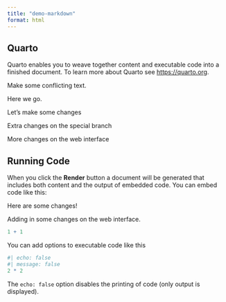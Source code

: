 ```yaml
---
title: "demo-markdown"
format: html
---
```


## Quarto

Quarto enables you to weave together content and executable code into a finished document. To learn more about Quarto see <https://quarto.org>.

Make some conflicting text.

Here we go.

Let's make some changes

Extra changes on the special branch

More changes on the web interface

## Running Code

When you click the **Render** button a document will be generated that includes both content and the output of embedded code. You can embed code like this:

Here are some changes!


Adding in some changes on the web interface.
```r
1 + 1
```

You can add options to executable code like this 

```r
#| echo: false
#| message: false
2 * 2
```

The `echo: false` option disables the printing of code (only output is displayed).
